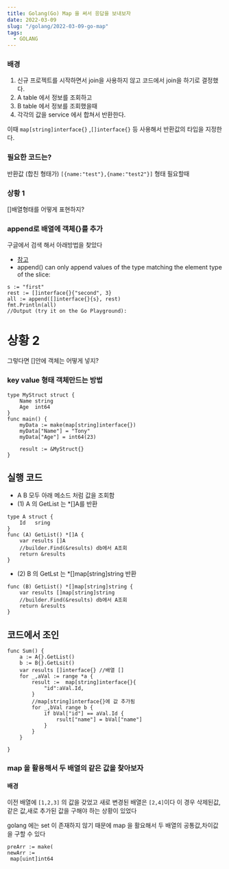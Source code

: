 ```yaml
---
title: Golang(Go) Map 을 써서 응답을 보내보자
date: 2022-03-09
slug: "/golang/2022-03-09-go-map"
tags:
  - GOLANG
---
```


###  배경
1. 신규 프로젝트를 시작하면서 join을 사용하지 않고 코드에서 join을 하기로 결정했다.
2. A table 에서 정보를 조회하고
3. B table 에서 정보를 조회했을때
4. 각각의 값을 service 에서 합쳐서 반환한다.

이때 `map[string]interface{}` ,`[]interface{}` 등 사용해서
반환값의 타입을 지정한다.

###  필요한 코드는?
반환값 (합친 형태가)
`[{name:"test"},{name:"test2"}]` 형태  필요할때

###  상황 1
[]배열형태를 어떻게 표현하지?
### append로 배열에 객체{}를 추가

구글에서 검색 해서 아래방법을 찾았다
* [참고](https://stackoverflow.com/questions/34293572/golang-prepend-a-string-to-a-slice-interface)
* append() can only append values of the type matching the element type of the slice:
```
s := "first"
rest := []interface{}{"second", 3}
all := append([]interface{}{s}, rest)
fmt.Println(all)
//Output (try it on the Go Playground):
```
# 상황 2
그렇다면 []안에 객체는 어떻게 넣지?

### key value 형태 객체만드는 방법
```
type MyStruct struct {
    Name string
    Age  int64
}
func main() {
    myData := make(map[string]interface{})
    myData["Name"] = "Tony"
    myData["Age"] = int64(23)

    result := &MyStruct{}
}
```

## 실행 코드

* A B 모두 아래 메소드 처럼 값을 조회함
* (1) A 의 GetList 는 *[]A를 반환
```
type A struct {
    Id   sring
}
func (A) GetList() *[]A {
    var results []A
    //builder.Find(&results) db에서 A조회
	return &results
}
```

* (2) B 의 GetLst 는 *[]map[string]string 반환
```
func (B) GetList() *[]map[string]string {
	var results []map[string]string
    //builder.Find(&results) db에서 A조회
	return &results
}
```
## 코드에서 조인
```
func Sum() {
	a := A{}.GetList()
    b := B{}.GetLsit()
    var results []interface{} //배열 []
    for _,aVal := range *a {
        result :=  map[string]interface{}{
            "id":aVal.Id,
        }
        //map[string]interface{}에 값 추가됨
        for _,bVal range b {
            if bVal["id"] == aVal.Id {
                rsult["name"] = bVal["name"]
            }
        }
    }
    
}
```

### map 을 활용해서 두 배열의 같은 값을 찾아보자
#### 배경
이전 배열에 `[1,2,3]` 의 값을 갖었고
새로 변경된 배열은 `[2,4]`이다
이 경우
삭제된값,같은 값,새로 추가된 값을 구해야 하는 상황이 있었다

golang 에는 set 이 존재하지 않기 때문에
map 을 활요해서 두 배열의 공통값,차이값을 구할 수 있다

```
preArr := make(
newArr :=
 map[uint]int64

```